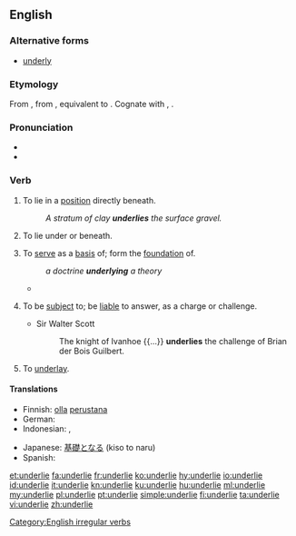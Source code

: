 ==English==

===Alternative forms===
* [[underly]]

===Etymology===
From {{etyl|enm|en}} {{m|enm|underliggen}}, from {{etyl|ang|en}} {{m|ang|underlicgan||to underlie, to be subject to, give way to}}, equivalent to {{prefix|under|lie|lang=en}}. Cognate with {{etyl|nl|-}} {{m|nl|onderliggen||to lie below, lie on the bottom of}}, {{etyl|de|-}} {{m|de|unterliegen||to lie under, be subject to, succumb}}.

===Pronunciation===
* {{IPA|/ˌʌn.də(r)ˈlaɪ/|lang=en}}
* {{rhymes|aɪ|lang=en}}

===Verb===
{{en-verb|underlies|underlying|underlay|underlain}}

# {{label|en|intransitive}} To lie in a [[position]] directly beneath.
#: ''A stratum of clay '''underlies''' the surface gravel.''
# {{label|en|transitive}} To lie under or beneath.
# {{label|en|transitive}} To [[serve]] as a [[basis]] of; form the [[foundation]] of.
#: ''a doctrine '''underlying''' a theory''
#* {{quote-magazine|year=2013|month=July-August|author=[http://www.americanscientist.org/authors/detail/sarah-glaz Sarah Glaz]
|title=[http://www.americanscientist.org/issues/pub/2013/4/ode-to-prime-numbers Ode to Prime Numbers]
|volume=101|issue=4|magazine={{w|American Scientist}}
|passage=Some poems, echoing the purpose of early poetic treatises on scientific principles, attempt to elucidate the mathematical concepts that '''underlie''' prime numbers. Others play with primes’ cultural associations. Still others derive their structure from mathematical patterns involving primes.}}
# {{label|en|transitive}} To be [[subject]] to; be [[liable]] to answer, as a charge or challenge.
#* Sir Walter Scott
#*: The knight of Ivanhoe {{...}} '''underlies''' the challenge of Brian der Bois Guilbert.
# {{label|en|mining}} To [[underlay]].

====Translations====
{{trans-top|to serve as a basis of}}
* Finnish: [[olla]] [[perustana]]
* German: {{t+|de|zugrunde liegen}}
* Indonesian: {{t+|id|dasar|alt=mendasari}}, {{t+|id|landas|alt=melandasi}}
{{trans-mid}}
* Japanese: [[基礎]]となる (kiso to naru)
* Spanish: {{t+|es|subyacer}}
{{trans-bottom}}

[[Category:English irregular verbs]]

[[et:underlie]]
[[fa:underlie]]
[[fr:underlie]]
[[ko:underlie]]
[[hy:underlie]]
[[io:underlie]]
[[id:underlie]]
[[it:underlie]]
[[kn:underlie]]
[[ku:underlie]]
[[hu:underlie]]
[[ml:underlie]]
[[my:underlie]]
[[pl:underlie]]
[[pt:underlie]]
[[simple:underlie]]
[[fi:underlie]]
[[ta:underlie]]
[[vi:underlie]]
[[zh:underlie]]